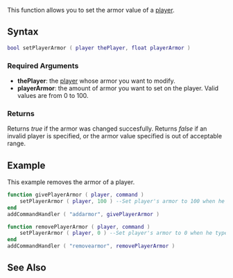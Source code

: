 
{{Deprecated|setPedArmor}}

This function allows you to set the armor value of a [[/player.md|player]].

==Syntax==
<syntaxhighlight lang="lua">bool setPlayerArmor ( player thePlayer, float playerArmor )</syntaxhighlight>

===Required Arguments===
*'''thePlayer''': the [[/player.md|player]] whose armor you want to modify.
*'''playerArmor''': the amount of armor you want to set on the player. Valid values are from 0 to 100.

===Returns===
Returns ''true'' if the armor was changed succesfully. Returns ''false'' if an invalid player is specified, or the armor value specified is out of acceptable range.

==Example==
<section name="Server" class="server" show="true">
This example removes the armor of a player.
<syntaxhighlight lang="lua">function givePlayerArmor ( player, command )
	setPlayerArmor ( player, 100 ) --Set player's armor to 100 when he types the command 'addarmor'
end
addCommandHandler ( "addarmor", givePlayerArmor )

function removePlayerArmor ( player, command )
	setPlayerArmor ( player, 0 ) --Set player's armor to 0 when he types the command 'removearmor'
end
addCommandHandler ( "removearmor", removePlayerArmor )</syntaxhighlight> </section>

==See Also==
{{Player functions}}
{{Server function}}